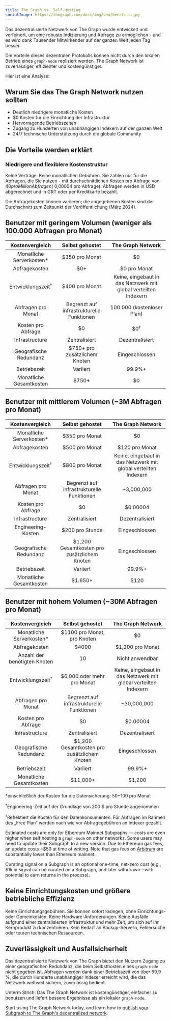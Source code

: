 ```yaml
---
title: The Graph vs. Self-Hosting
socialImage: https://thegraph.com/docs/img/seo/benefits.jpg
---
```


Das dezentralisierte Netzwerk von The Graph wurde entwickelt und verfeinert, um eine robuste Indizierung und Abfrage zu ermöglichen - und es wird dank Tausender Mitwirkender auf der ganzen Welt jeden Tag besser.

Die Vorteile dieses dezentralen Protokolls können nicht durch den lokalen Betrieb eines `graph-node` repliziert werden. The Graph Network ist zuverlässiger, effizienter und kostengünstiger.

Hier ist eine Analyse:

## Warum Sie das The Graph Network nutzen sollten

- Deutlich niedrigere monatliche Kosten
- $0 Kosten für die Einrichtung der Infrastruktur
- Hervorragende Betriebszeiten
- Zugang zu Hunderten von unabhängigen Indexern auf der ganzen Welt
- 24/7 technische Unterstützung durch die globale Community

## Die Vorteile werden erklärt

### Niedrigere und flexiblere Kostenstruktur

Keine Verträge. Keine monatlichen Gebühren. Sie zahlen nur für die Abfragen, die Sie nutzen - mit durchschnittlichen Kosten pro Abfrage von $40 pro Million Abfragen (~$0,00004 pro Abfrage). Abfragen werden in USD abgerechnet und in GRT oder per Kreditkarte bezahlt.

Die Abfragekosten können variieren; die angegebenen Kosten sind der Durchschnitt zum Zeitpunkt der Veröffentlichung (März 2024).

## Benutzer mit geringem Volumen (weniger als 100.000 Abfragen pro Monat)

|        Kostenvergleich       |              Selbst gehostet              |                        The Graph Network                        |
| :--------------------------: | :---------------------------------------: | :-------------------------------------------------------------: |
|   Monatliche Serverkosten\*  |               $350 pro Monat              |                                $0                               |
|         Abfragekosten        |                    $0+                    |                           $0 pro Monat                          |
| Entwicklungszeit<sup>†</sup> |               $400 pro Monat              | Keine, eingebaut in das Netzwerk mit global verteilten Indexern |
|      Abfragen pro Monat      | Begrenzt auf infrastrukturelle Funktionen |                    100.000 (kostenloser Plan)                   |
|      Kosten pro Abfrage      |                     $0                    |                          $0<sup>‡</sup>                         |
|        Infrastructure        |               Zentralisiert               |                         Dezentralisiert                         |
|    Geografische Redundanz    |       $750+ pro zusätzlichem Knoten       |                          Eingeschlossen                         |
|         Betriebszeit         |                  Variiert                 |                              99.9%+                             |
|    Monatliche Gesamtkosten   |  <span className="highlight-row" />$750+  |                                $0                               |

## Benutzer mit mittlerem Volumen (~3M Abfragen pro Monat)

|        Kostenvergleich       |               Selbst gehostet               |                        The Graph Network                        |
| :--------------------------: | :-----------------------------------------: | :-------------------------------------------------------------: |
|   Monatliche Serverkosten\*  |                $350 pro Monat               |                                $0                               |
|         Abfragekosten        |                $500 pro Monat               |                          $120 pro Monat                         |
| Entwicklungszeit<sup>†</sup> |                $800 pro Monat               | Keine, eingebaut in das Netzwerk mit global verteilten Indexern |
|      Abfragen pro Monat      |  Begrenzt auf infrastrukturelle Funktionen  |                            ~3,000,000                           |
|      Kosten pro Abfrage      |                      $0                     |                             $0.00004                            |
|        Infrastructure        |                Zentralisiert                |                         Dezentralisiert                         |
|      Engineering-Kosten      |               $200 pro Stunde               |                          Eingeschlossen                         |
|    Geografische Redundanz    | $1,200 Gesamtkosten pro zusätzlichem Knoten |                          Eingeschlossen                         |
|         Betriebszeit         |                   Variiert                  |                              99.9%+                             |
|    Monatliche Gesamtkosten   |  <span className="highlight-row" /> $1.650+ |                               $120                              |

## Benutzer mit hohem Volumen (~30M Abfragen pro Monat)

|        Kostenvergleich       |               Selbst gehostet               |                        The Graph Network                        |
| :--------------------------: | :-----------------------------------------: | :-------------------------------------------------------------: |
|   Monatliche Serverkosten\*  |         $1100 pro Monat, pro Knoten         |                                $0                               |
|         Abfragekosten        |                    $4000                    |                         $1,200 pro Monat                        |
| Anzahl der benötigten Knoten |                      10                     |                         Nicht anwendbar                         |
| Entwicklungszeit<sup>†</sup> |          $6,000 oder mehr pro Monat         | Keine, eingebaut in das Netzwerk mit global verteilten Indexern |
|      Abfragen pro Monat      |  Begrenzt auf infrastrukturelle Funktionen  |                           ~30,000,000                           |
|      Kosten pro Abfrage      |                      $0                     |                             $0.00004                            |
|        Infrastructure        |                Zentralisiert                |                         Dezentralisiert                         |
|    Geografische Redundanz    | $1,200 Gesamtkosten pro zusätzlichem Knoten |                          Eingeschlossen                         |
|         Betriebszeit         |                   Variiert                  |                              99.9%+                             |
|    Monatliche Gesamtkosten   | <span className="highlight-row" /> $11,000+ |                              $1,200                             |

\*einschließlich der Kosten für die Datensicherung: $50-$100 pro Monat

<sup>†</sup>Engineering-Zeit auf der Grundlage von 200 $ pro Stunde angenommen

<sup>‡</sup>Reflektiert die Kosten für den Datenkonsumenten. Für Abfragen im Rahmen des „Free Plan“ werden nach wie vor Abfragegebühren an Indexer gezahlt.

Estimated costs are only for Ethereum Mainnet Subgraphs — costs are even higher when self hosting a `graph-node` on other networks. Some users may need to update their Subgraph to a new version. Due to Ethereum gas fees, an update costs ~$50 at time of writing. Note that gas fees on [Arbitrum](/archived/arbitrum/arbitrum-faq/) are substantially lower than Ethereum mainnet.

Curating signal on a Subgraph is an optional one-time, net-zero cost (e.g., $1k in signal can be curated on a Subgraph, and later withdrawn—with potential to earn returns in the process).

## Keine Einrichtungskosten und größere betriebliche Effizienz

Keine Einrichtungsgebühren. Sie können sofort loslegen, ohne Einrichtungs- oder Gemeinkosten. Keine Hardware-Anforderungen. Keine Ausfälle aufgrund einer zentralisierten Infrastruktur und mehr Zeit, um sich auf Ihr Kernprodukt zu konzentrieren. Kein Bedarf an Backup-Servern, Fehlersuche oder teuren technischen Ressourcen.

## Zuverlässigkeit und Ausfallsicherheit

Das dezentralisierte Netzwerk von The Graph bietet den Nutzern Zugang zu einer geografischen Redundanz, die beim Selbsthosten eines `graph-node` nicht gegeben ist. Abfragen werden dank einer Betriebszeit von über 99,9 %, die durch Hunderte unabhängiger Indexer erreicht wird, die das Netzwerk weltweit sichern, zuverlässig bedient.

Unterm Strich: Das The Graph Network ist kostengünstiger, einfacher zu benutzen und liefert bessere Ergebnisse als ein lokaler `graph-node`.

Start using The Graph Network today, and learn how to [publish your Subgraph to The Graph's decentralized network](/subgraphs/quick-start/).
